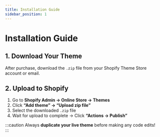 ```yaml
---
title: Installation Guide
sidebar_position: 1
---
```



# Installation Guide

## 1. Download Your Theme

After purchase, download the `.zip` file from your Shopify Theme Store account or email.

## 2. Upload to Shopify

1. Go to **Shopify Admin → Online Store → Themes**
2. Click **“Add theme” → “Upload zip file”**
3. Select the downloaded `.zip` file
4. Wait for upload to complete → Click **“Actions → Publish”**

:::caution
Always **duplicate your live theme** before making any code edits!
:::